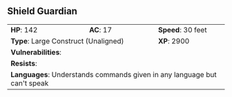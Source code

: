 ## Shield Guardian {#monster-shield-guardian}

```{=html}
<table class="table table-striped">
    <tbody>
        <tr>                    
            <td><b>HP</b>: 142</td>
            <td><b>AC</b>: 17</td>
            <td><b>Speed</b>: 30 feet</td>
        </tr>
        <tr>
            <td colspan="2"><b>Type</b>: Large Construct (Unaligned)</td>
            <td><b>XP</b>: 2900</td>
        </tr>
        <tr>
            <td colspan="3"><b>Vulnerabilities</b>: </td>
        </tr>
        <tr>
            <td colspan="3"><b>Resists</b>: </td>
        </tr>
        <tr>
            <td colspan="3"><b>Languages</b>: Understands commands given in any language but can't speak</td>
        </tr>
    </tbody>
</table>
```